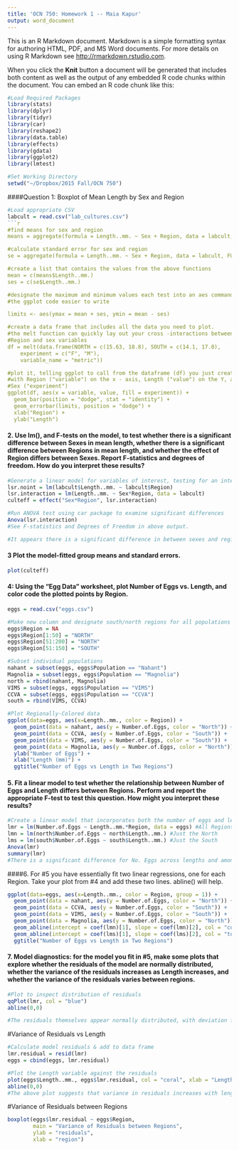 ```yaml
---
title: 'OCN 750: Homework 1 -- Maia Kapur'
output: word_document
---
```


This is an R Markdown document. Markdown is a simple formatting syntax for authoring HTML, PDF, and MS Word documents. For more details on using R Markdown see <http://rmarkdown.rstudio.com>.

When you click the **Knit** button a document will be generated that includes both content as well as the output of any embedded R code chunks within the document. You can embed an R code chunk like this:

```r
#Load Required Packages
library(stats)
library(dplyr)
library(tidyr)
library(car)
library(reshape2)
library(data.table)
library(effects)
library(gdata)
library(ggplot2)
library(lmtest)

#Set Working Directory
setwd("~/Dropbox/2015 Fall/OCN 750")
```

####Question 1: Boxplot of Mean Length by Sex and Region

```r
#Load appropriate CSV
labcult = read.csv("lab_cultures.csv")
```r

#find means for sex and region
means = aggregate(formula = Length..mm. ~ Sex + Region, data = labcult, FUN = mean)

#calculate standard error for sex and region
se = aggregate(formula = Length..mm. ~ Sex + Region, data = labcult, FUN = function(x) sqrt(var(x)/length(x)) )

#create a list that contains the values from the above functions
mean = c(means$Length..mm.)
ses = c(se$Length..mm.)

#designate the maximum and minimum values each test into an aes command - this makes
#the ggplot code easier to write

limits <- aes(ymax = mean + ses, ymin = mean - ses)

#create a data frame that includes all the data you need to plot.
#the melt function can quickly lay out your cross -interactions between the 
#Region and sex variables
df = melt(data.frame(NORTH = c(15.63, 18.8), SOUTH = c(14.1, 17.0),
    experiment = c("F", "M"),
    variable_name = "metric"))

#plot it, telling ggplot to call from the dataframe (df) you just created
#with Region ("variable") on the x - axis, Length ("value") on the Y, and filled by 
#Sex ("experiment")
ggplot(df, aes(x = variable, value, fill = experiment)) +
  geom_bar(position = "dodge", stat = "identity") +
  geom_errorbar(limits, position = "dodge") +
  xlab("Region") +
  ylab("Length")


```


#### 2. Use lm(), and F-tests on the model, to test whether there is a significant difference between Sexes in mean length, whether there is a significant difference between Regions in mean length, and whether the effect of Region differs between Sexes. Report F-statistics and degrees of freedom. How do you interpret these results?

```r
#Generate a linear model for variables of interest, testing for an interaction between the Sex and Region Factors
lsr.noint = lm(labcult$Length..mm. ~ labcult$Region)
lsr.interaction = lm(Length..mm. ~ Sex*Region, data = labcult)
culteff = effect("Sex*Region", lsr.interaction)

#Run ANOVA test using car package to examine significant differences
Anova(lsr.interaction)     
#See F-statistics and Degrees of Freedom in above output.

#It appears there is a significant difference in between sexes and regions in mean length, but a non-significant difference of Region's effect between sexes. Upon visual inspection, this appears to make sense; both Males and Females exhibit higher mean lengths in the North than the South.
```

#### 3 Plot the model-fitted group means and standard errors.

```r
plot(culteff)
```

#### 4: Using the “Egg Data” worksheet, plot Number of Eggs vs. Length, and color code the plotted points by Region.

```r
eggs = read.csv("eggs.csv")

#Make new column and designate south/north regions for all populations
eggs$Region = NA
eggs$Region[1:50] = "NORTH"
eggs$Region[51:200] = "NORTH"
eggs$Region[51:150] = "SOUTH"

#Subset individual populations
nahant = subset(eggs, eggs$Population == "Nahant")
Magnolia = subset(eggs, eggs$Population == "Magnolia")
north = rbind(nahant, Magnolia)
VIMS = subset(eggs, eggs$Population == "VIMS")
CCVA = subset(eggs, eggs$Population == "CCVA")
south = rbind(VIMS, CCVA)
```

```r
#Plot Regionally-Colored data
ggplot(data=eggs, aes(x=Length..mm., color = Region)) +
  geom_point(data = nahant, aes(y = Number.of.Eggs, color = "North")) +
  geom_point(data = CCVA, aes(y = Number.of.Eggs, color = "South")) +
  geom_point(data = VIMS, aes(y = Number.of.Eggs, color = "South")) +
  geom_point(data = Magnolia, aes(y = Number.of.Eggs, color = "North")) +
  ylab("Number of Eggs") +
  xlab("Length (mm)") +
  ggtitle("Number of Eggs vs Length in Two Regions")
```

#### 5. Fit a linear model to test whether the relationship between Number of Eggs and Length differs between Regions. Perform and report the appropriate F-test to test this question. How might you interpret these results?

```r
#Create a linear model that incorporates both the number of eggs and length for each region
lmr = lm(Number.of.Eggs ~ Length..mm.*Region, data = eggs) #All Regions
lmn = lm(north$Number.of.Eggs ~ north$Length..mm.) #Just the North
lms = lm(south$Number.of.Eggs ~ south$Length..mm.) #Just the South
Anova(lmr)
summary(lmr)
#There is a significant difference for No. Eggs across lengths and among the two regions.
```

####6. For #5 you have essentially fit two linear regressions, one for each Region. Take your plot from #4 and add these two lines. abline() will help.

```r
ggplot(data=eggs, aes(x=Length..mm., color = Region, group = 1)) +
  geom_point(data = nahant, aes(y = Number.of.Eggs, color = "North")) +
  geom_point(data = CCVA, aes(y = Number.of.Eggs, color = "South")) +
  geom_point(data = VIMS, aes(y = Number.of.Eggs, color = "South")) +
  geom_point(data = Magnolia, aes(y = Number.of.Eggs, color = "North")) +
  geom_abline(intercept = coef(lmn)[1], slope = coef(lmn)[2], col = "coral", size = 1) +
  geom_abline(intercept = coef(lms)[1], slope = coef(lms)[2], col = "turquoise", size = 1)
  ggtitle("Number of Eggs vs Length in Two Regions")
```

#### 7. Model diagnostics: for the model you fit in #5, make some plots that explore whether the residuals of the model are normally distributed, whether the variance of the residuals increases as Length increases, and whether the variance of the residuals varies between regions.

```r
#Plot to inspect distribution of residuals
qqPlot(lmr, col = "blue")
abline(0,0)

#The residuals themselves appear normally distributed, with deviation from normality at the tails of the distribution.
```

#Variance of Residuals vs Length
```r
#Calculate model residuals & add to data frame
lmr.residual = resid(lmr)
eggs = cbind(eggs, lmr.residual)

#Plot the Length variable against the residuals
plot(eggs$Length..mm., eggs$lmr.residual, col = "coral", xlab = "Length (mm)", ylab = "Residuals", main = "Residuals vs. Length")
abline(0,0)
#The above plot suggests that variance in residuals increases with length.
```

#Variance of Residuals between Regions
```r
boxplot(eggs$lmr.residual ~ eggs$Region,
        main = "Variance of Residuals between Regions",
        ylab = "residuals",
        xlab = "region")
```

